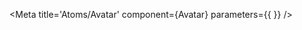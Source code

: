 
<Meta title='Atoms/Avatar' component={Avatar} parameters={{ }} />

<Title of={Avatar} />

> *This component is categorized as an atom.*

## Description
<Description of={Avatar} />

## Stories

### Default
<Canvas>
  <Story name='Default'>
    {{
      components: { Avatar },
      template: '<Avatar :src="srcKnob" :alt="altKnob" />',
      props: {
        srcKnob: {
          type: String,
          default: text(
            'Source',
            'https://i.pravatar.cc/150?img=67?u=d41d8cd98f00b2'
          )
        },
        altKnob: {
          type: String,
          default: text('Alt text', 'Avatar')
        }
      }
    }}
  </Story>
</Canvas>

## I/O
<ArgsTable of={Avatar} />
